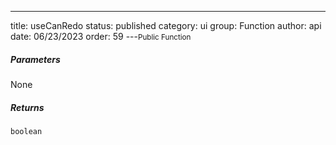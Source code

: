 ---
title: useCanRedo
status: published
category: ui
group: Function
author: api
date: 06/23/2023
order: 59
---<Small>Public Function</Small>




##### Parameters


None

##### Returns


```ts
boolean
```

